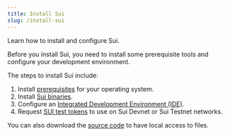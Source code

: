 ```yaml
---
title: Install Sui
slug: /install-sui
---
```


Learn how to install and configure Sui.

Before you install Sui, you need to install some prerequisite tools and configure your development environment.

The steps to install Sui include:

1.  Install [prerequisites](#prerequisites) for your operating system.
1.  Install [Sui binaries](#install-sui-binaries).
1.  Configure an [Integrated Development Environment (IDE)](#integrated-development-environment).
1.  Request [SUI test tokens](#sui-tokens) to use on Sui Devnet or Sui Testnet networks.

You can also download the [source code](#source-code) to have local access to files.

